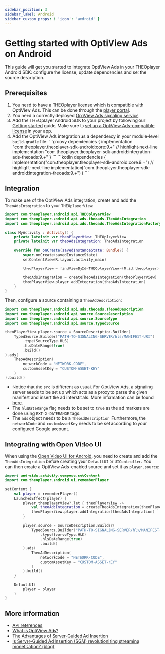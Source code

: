 ```yaml
---
sidebar_position: 3
sidebar_label: Android
sidebar_custom_props: { 'icon': 'android' }
---
```


# Getting started with OptiView Ads on Android

This guide will get you started to integrate OptiView Ads in your THEOplayer Android SDK: configure the license, update dependencies and set the source description.

## Prerequisites


1. You need to have a THEOplayer license which is compatible with OptiView Ads. This can be done through the [player portal](https://portal.theoplayer.com).
2. You need a correctly deployed [OptiView Ads signaling service](signaling-service.mdx).
3. Add the THEOplayer Android SDK to your project by following our [Getting started](/theoplayer/getting-started/sdks/android/getting-started) guide. Make sure to [set up a OptiView Ads-compatible license](/theoplayer/getting-started/sdks/android/getting-started/#setting-up-the-license) in your app.
4. Add the OptiView Ads integration as a dependency in your module-level `build.gradle` file:
   <Tabs queryString="lang">
      <!-- prettier-ignore-start -->
      <TabItem value="groovy" label="Groovy">
       ```groovy
       dependencies {
           implementation "com.theoplayer.theoplayer-sdk-android:core:9.+"
           // highlight-next-line
           implementation "com.theoplayer.theoplayer-sdk-android:integration-ads-theoads:9.+"
       }
       ```
       </TabItem>
       <TabItem value="kotlin" label="Kotlin">
       ```kotlin
       dependencies {
           implementation("com.theoplayer.theoplayer-sdk-android:core:9.+")
           // highlight-next-line
           implementation("com.theoplayer.theoplayer-sdk-android:integration-theoads:9.+")
       }
       ```
       </TabItem>
       <!-- prettier-ignore-end -->
   </Tabs>

## Integration

To make use of the OptiView Ads integration, create and add the `TheoAdsIntegration` to your `THEOplayerView`:

```kotlin
import com.theoplayer.android.api.THEOplayerView
import com.theoplayer.android.api.ads.theoads.TheoAdsIntegration
import com.theoplayer.android.api.ads.theoads.TheoAdsIntegrationFactory.createTheoAdsIntegration

class MyActivity : Activity() {
    private lateinit var theoPlayerView: THEOplayerView
    private lateinit var theoAdsIntegration: TheoAdsIntegration

    override fun onCreate(savedInstanceState: Bundle?) {
        super.onCreate(savedInstanceState)
        setContentView(R.layout.activity_main)

        theoPlayerView = findViewById<THEOplayerView>(R.id.theoplayer)

        theoAdsIntegration = createTheoAdsIntegration(theoPlayerView)
        theoPlayerView.player.addIntegration(theoAdsIntegration)
    }
}
```

Then, configure a source containing a `TheoAdDescription`:

```kotlin
import com.theoplayer.android.api.ads.theoads.TheoAdDescription
import com.theoplayer.android.api.source.SourceDescription
import com.theoplayer.android.api.source.SourceType
import com.theoplayer.android.api.source.TypedSource

theoPlayerView.player.source = SourceDescription.Builder(
    TypedSource.Builder("PATH-TO-SIGNALING-SERVER/hls/MANIFEST-URI")
        .type(SourceType.HLS)
        .hlsDateRange(true)
        .build()
).ads(
    TheoAdDescription(
        networkCode = "NETWORK-CODE",
        customAssetKey = "CUSTOM-ASSET-KEY"
    )
).build()
```

- Notice that the `src` is different as usual. For OptiView Ads, a signaling server needs to be set up which acts as a proxy to parse the given manifest and insert the ad interstitials. More information can be found [here](signaling-service.mdx).
- The `hlsDateRange` flag needs to be set to `true` as the ad markers are done using `EXT-X-DATERANGE` tags.
- The `ads` object needs to be a `TheoAdDescription`. Furthermore, the `networkCode` and `customAssetKey` needs to be set according to your configured Google account.

## Integrating with Open Video UI

When using the [Open Video UI for Android](/open-video-ui/android/), you need to create and add the `TheoAdsIntegration` before creating your `DefaultUI` or `UIController`. You can then create a OptiView Ads-enabled source and set it as `player.source`:

```kotlin
import androidx.activity.compose.setContent
import com.theoplayer.android.ui.rememberPlayer

setContent {
    val player = rememberPlayer()
    LaunchedEffect(player) {
        player.theoplayerView?.let { theoPlayerView ->
            val theoAdsIntegration = createTheoAdsIntegration(theoPlayerView)
            theoPlayerView.player.addIntegration(theoAdsIntegration)
        }

        player.source = SourceDescription.Builder(
            TypedSource.Builder("PATH-TO-SIGNALING-SERVER/hls/MANIFEST-URI")
                .type(SourceType.HLS)
                .hlsDateRange(true)
                .build()
        ).ads(
            TheoAdDescription(
                networkCode = "NETWORK-CODE",
                customAssetKey = "CUSTOM-ASSET-KEY"
            )
        ).build()
    }

    DefaultUI(
        player = player
    )
}
```

## More information

- [API references](pathname:///theoplayer/v8/api-reference/android/com/theoplayer/android/api/ads/theoads/package-summary.html)
- [What is OptiView Ads?](https://optiview.dolby.com/products/server-guided-ad-insertion/)
- [The Advantages of Server-Guided Ad Insertion](https://optiview.dolby.com/solutions/personalized-advertising/)
- [Is Server-Guided Ad Insertion (SGAI) revolutionizing streaming monetization? (blog)](https://optiview.dolby.com/resources/blog/advertising/what-is-sgai-server-guided-ad-insertion-in-streaming/)
